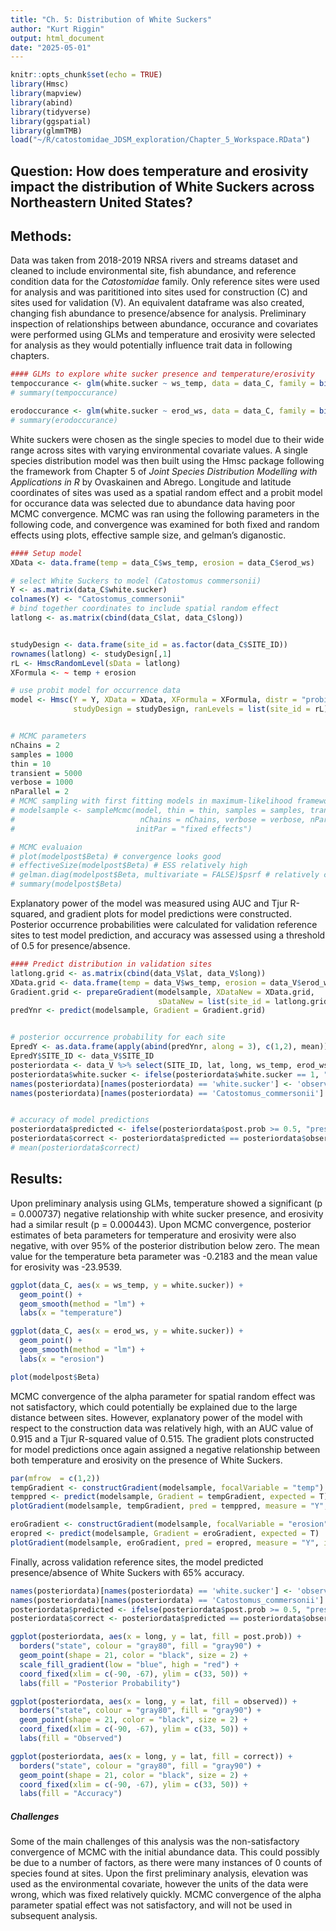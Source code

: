 ```yaml
---
title: "Ch. 5: Distribution of White Suckers"
author: "Kurt Riggin"
output: html_document
date: "2025-05-01"
---
```


```r
knitr::opts_chunk$set(echo = TRUE)
library(Hmsc)
library(mapview)
library(abind)
library(tidyverse)
library(ggspatial)
library(glmmTMB)
load("~/R/catostomidae_JDSM_exploration/Chapter_5_Workspace.RData")
```

## Question: How does temperature and erosivity impact the distribution of White Suckers across Northeastern United States?


## Methods: 

Data was taken from 2018-2019 NRSA rivers and streams dataset and cleaned to include environmental site, fish abundance, and reference condition data for the *Catostomidae* family. Only reference sites were used for analysis and was parititioned into sites used for construction (C) and sites used for validation (V). An equivalent dataframe was also created, changing fish abundance to presence/absence for analysis. Preliminary inspection of relationships between abundance, occurance and covariates were performed using GLMs and temperature and erosivity were selected for analysis as they would potentially influence trait data in following chapters. 

```r
#### GLMs to explore white sucker presence and temperature/erosivity
tempoccurance <- glm(white.sucker ~ ws_temp, data = data_C, family = binomial(link = 'logit'))
# summary(tempoccurance)

erodoccurance <- glm(white.sucker ~ erod_ws, data = data_C, family = binomial(link = 'logit'))
# summary(erodoccurance)
```


White suckers were chosen as the single species to model due to their wide range across sites with varying environmental covariate values. A single species distribution model was then built using the Hmsc package following the framework from Chapter 5 of *Joint Species Distribution Modelling with Applications in R* by Ovaskainen and Abrego. Longitude and latitude coordinates of sites was used as a spatial random effect and a probit model for occurance data was selected due to abundance data having poor MCMC convergence. MCMC was ran using the following parameters in the following code, and convergence was examined for both fixed and random effects using plots, effective sample size, and gelman's diganostic. 

```r
#### Setup model 
XData <- data.frame(temp = data_C$ws_temp, erosion = data_C$erod_ws)

# select White Suckers to model (Catostomus commersonii)
Y <- as.matrix(data_C$white.sucker)
colnames(Y) <- "Catostomus_commersonii"
# bind together coordinates to include spatial random effect
latlong <- as.matrix(cbind(data_C$lat, data_C$long))


studyDesign <- data.frame(site_id = as.factor(data_C$SITE_ID))
rownames(latlong) <- studyDesign[,1]
rL <- HmscRandomLevel(sData = latlong)
XFormula <- ~ temp + erosion

# use probit model for occurrence data
model <- Hmsc(Y = Y, XData = XData, XFormula = XFormula, distr = "probit",
              studyDesign = studyDesign, ranLevels = list(site_id = rL))


# MCMC parameters
nChains = 2
samples = 1000
thin = 10
transient = 5000
verbose = 1000
nParallel = 2
# MCMC sampling with first fitting models in maximum-likelihood framework
# modelsample <- sampleMcmc(model, thin = thin, samples = samples, transient = transient,
#                            nChains = nChains, verbose = verbose, nParallel = nParallel,
#                           initPar = "fixed effects")

# MCMC evaluaion
# plot(modelpost$Beta) # convergence looks good
# effectiveSize(modelpost$Beta) # ESS relatively high
# gelman.diag(modelpost$Beta, multivariate = FALSE)$psrf # relatively close to 1
# summary(modelpost$Beta)
```


Explanatory power of the model was measured using AUC and Tjur R-squared, and gradient plots for model predictions were constructed. Posterior occurrence probabilities were calculated for validation reference sites to test model prediction, and accuracy was assessed using a threshold of 0.5 for presence/absence.



```r
#### Predict distribution in validation sites
latlong.grid <- as.matrix(cbind(data_V$lat, data_V$long))
XData.grid <- data.frame(temp = data_V$ws_temp, erosion = data_V$erod_ws)
Gradient.grid <- prepareGradient(modelsample, XDataNew = XData.grid,
                                 sDataNew = list(site_id = latlong.grid))
predYnr <- predict(modelsample, Gradient = Gradient.grid)


# posterior occurrence probability for each site
EpredY <- as.data.frame(apply(abind(predYnr, along = 3), c(1,2), mean))
EpredY$SITE_ID <- data_V$SITE_ID
posteriordata <- data_V %>% select(SITE_ID, lat, long, ws_temp, erod_ws, white.sucker) %>% left_join(EpredY, by = "SITE_ID")
posteriordata$white.sucker <- ifelse(posteriordata$white.sucker == 1, "present", "absent")
names(posteriordata)[names(posteriordata) == 'white.sucker'] <- 'observed'
names(posteriordata)[names(posteriordata) == 'Catostomus_commersonii'] <- 'post.prob'


# accuracy of model predictions
posteriordata$predicted <- ifelse(posteriordata$post.prob >= 0.5, "present", "absent")
posteriordata$correct <- posteriordata$predicted == posteriordata$observed
# mean(posteriordata$correct)

```


## Results:

Upon preliminary analysis using GLMs, temperature showed a significant (p = 0.000737) negative relationship with white sucker presence, and erosivity had a similar result (p = 0.000443). Upon MCMC convergence, posterior estimates of beta parameters for temperature and erosivity were also negative, with over 95% of the posterior distribution below zero. The mean value for the temperature beta parameter was -0.2183 and the mean value for erosivity was -23.9539. 

```r
ggplot(data_C, aes(x = ws_temp, y = white.sucker)) +
  geom_point() +
  geom_smooth(method = "lm") +
  labs(x = "temperature")

ggplot(data_C, aes(x = erod_ws, y = white.sucker)) +
  geom_point() +
  geom_smooth(method = "lm") +
  labs(x = "erosion")

plot(modelpost$Beta)
```

MCMC convergence of the alpha parameter for spatial random effect was not satisfactory, which could potentially be explained due to the large distance between sites. However, explanatory power of the model with respect to the construction data was relatively high, with an AUC value of 0.915 and a Tjur R-squared value of 0.515. The gradient plots constructed for model predictions once again assigned a negative relationship between both temperature and erosivity on the presence of White Suckers.

```r
par(mfrow  = c(1,2))
tempGradient <- constructGradient(modelsample, focalVariable = "temp")
temppred <- predict(modelsample, Gradient = tempGradient, expected = T)
plotGradient(modelsample, tempGradient, pred = temppred, measure = "Y", index = 1, showData = T)

eroGradient <- constructGradient(modelsample, focalVariable = "erosion")
eropred <- predict(modelsample, Gradient = eroGradient, expected = T)
plotGradient(modelsample, eroGradient, pred = eropred, measure = "Y", index = 1, showData = T)

```



Finally, across validation reference sites, the model predicted presence/absence of White Suckers with 65% accuracy. 


```r
names(posteriordata)[names(posteriordata) == 'white.sucker'] <- 'observed'
names(posteriordata)[names(posteriordata) == 'Catostomus_commersonii'] <- 'post.prob'
posteriordata$predicted <- ifelse(posteriordata$post.prob >= 0.5, "present", "absent")
posteriordata$correct <- posteriordata$predicted == posteriordata$observed

ggplot(posteriordata, aes(x = long, y = lat, fill = post.prob)) +
  borders("state", colour = "gray80", fill = "gray90") +
  geom_point(shape = 21, color = "black", size = 2) +
  scale_fill_gradient(low = "blue", high = "red") +
  coord_fixed(xlim = c(-90, -67), ylim = c(33, 50)) +
  labs(fill = "Posterior Probability")

ggplot(posteriordata, aes(x = long, y = lat, fill = observed)) +
  borders("state", colour = "gray80", fill = "gray90") +
  geom_point(shape = 21, color = "black", size = 2) +
  coord_fixed(xlim = c(-90, -67), ylim = c(33, 50)) +
  labs(fill = "Observed")

ggplot(posteriordata, aes(x = long, y = lat, fill = correct)) +
  borders("state", colour = "gray80", fill = "gray90") +
  geom_point(shape = 21, color = "black", size = 2) +
  coord_fixed(xlim = c(-90, -67), ylim = c(33, 50)) +
  labs(fill = "Accuracy")

```


##### Challenges

Some of the main challenges of this analysis was the non-satisfactory convergence of MCMC with the initial abundance data. This could possibly be due to a number of factors, as there were many instances of 0 counts of species found at sites. Upon the first preliminary analysis, elevation was used as the environmental covariate, however the units of the data were wrong, which was fixed relatively quickly. MCMC convergence of the alpha parameter spatial effect was not satisfactory, and will not be used in subsequent analysis.
